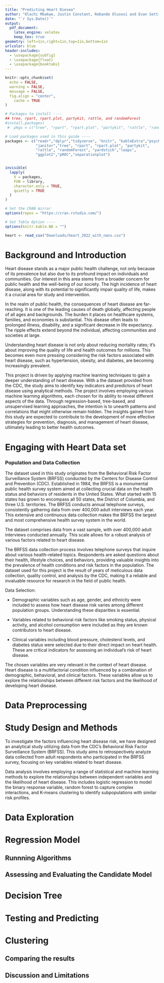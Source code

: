 ```yaml
---
title: "Predicting Heart Diesea"
author: "Olachi Mbakwe, Justin Constant, Rebande Olusesi and Evan Settipane"
date: "`r Sys.Date()`"
output:
  pdf_document:
    latex_engine: xelatex
    keep_tex: true
geometry: left=1in,right=1in,top=1in,bottom=1in
urlcolor: blue
header-includes:
  - \usepackage{subfig}
  - \usepackage{float}
  - \usepackage{booktabs}
---
```


```r
knitr::opts_chunk$set(
  echo = FALSE,
  warning = FALSE,
  message = FALSE,
  fig.align = "center",
	cache = TRUE
)

```

```r

# Packages to install ----
## tree, rpart, rpart.plot, partykit, rattle, and randomForest
#install.packages(
 #  pkgs = c("tree", "rpart", "rpart.plot", "partykit", "rattle", "randomForest"))

# Load packages used in this guide ----
packages <- c("readr","dplyr","tidyverse", "knitr", "kableExtra","psych",
              "janitor","tree", "rpart", "rpart.plot", "partykit",
              "rattle", "randomForest", "yardstick","leaps",
              "ggplot2","pROC","separationplot")


invisible(
  lapply( 
    X = packages,
    FUN = library,
    character.only = TRUE,
    quietly = TRUE
  )
)

# Set the CRAN mirror
options(repos = "https://cran.rstudio.com/")

# Set Table Option ----
options(knitr.kable.NA = "") 


```


```r
heart <- read_csv("Downloads/heart_2022_with_nans.csv")
```


# Background and Introduction
Heart disease stands as a major public health challenge, not only because of its prevalence but also due to its profound impact on individuals and communities. Our interest in this area stems from a broader concern for public health and the well-being of our society. The high incidence of heart disease, along with its potential to significantly impair quality of life, makes it a crucial area for study and intervention.

In the realm of public health, the consequences of heart disease are far-reaching. It is one of the leading causes of death globally, affecting people of all ages and backgrounds. The burden it places on healthcare systems, families, and economies is substantial. This disease often leads to prolonged illness, disability, and a significant decrease in life expectancy. The ripple effects extend beyond the individual, affecting communities and societies at large.

Understanding heart disease is not only about reducing mortality rates; it's about improving the quality of life and health outcomes for millions. This becomes even more pressing considering the risk factors associated with heart disease, such as hypertension, obesity, and diabetes, are becoming increasingly prevalent.

This project is driven by applying machine learning techniques to gain a deeper understanding of heart disease. With a the dataset provided from the CDC, the study aims to identify key indicators and predictors of heart disease using analytical methods. The project involves employing various machine learning algorithms, each chosen for its ability to reveal different aspects of the data. Through regression-based, tree-based, and unsupervised learning approaches, the intention is to unearth patterns and correlations that might otherwise remain hidden. The insights gained from this study are expected to contribute to the development of more effective strategies for prevention, diagnosis, and management of heart disease, ultimately leading to better health outcomes.

# Engaging with Heart Data set

### Population and Data Collection
The dataset used in this study originates from the Behavioral Risk Factor Surveillance System (BRFSS) conducted by the Centers for Disease Control and Prevention (CDC). Established in 1984, the BRFSS is a monumental public health survey system aimed at collecting crucial data on the health status and behaviors of residents in the United States. What started with 15 states has grown to encompass all 50 states, the District of Columbia, and three U.S. territories. The BRFSS conducts annual telephone surveys, consistently gathering data from over 400,000 adult interviews each year. This extensive and continuous data collection makes the BRFSS the largest and most comprehensive health survey system in the world.

The dataset comprises data from a vast sample, with over 400,000 adult interviews conducted annually. This scale allows for a robust analysis of various factors related to heart disease.

The BRFSS data collection process involves telephone surveys that inquire about various health-related topics. Respondents are asked questions about their health, lifestyle choices, and behaviors, providing valuable insights into the prevalence of health conditions and risk factors in the population. The dataset used for this project is the result of years of meticulous data collection, quality control, and analysis by the CDC, making it a reliable and invaluable resource for research in the field of public health.


Data Selection:

-  Demographic variables such as age, gender, and ethnicity were included to assess how heart disease risk varies among different population groups. Understanding these disparities is essential.

-  Variables related to behavioral risk factors like smoking status, physical activity, and alcohol consumption were included as they are known contributors to heart disease.

-  Clinical variables including blood pressure, cholesterol levels, and diabetes status were selected due to their direct impact on heart health. These are critical indicators for assessing an individual's risk of heart disease.

The chosen variables are very relevant in the context of heart disease. Heart disease is a multifactorial condition influenced by a combination of demographic, behavioral, and clinical factors. These variables allow us to explore the  relationships between different risk factors and the likelihood of developing heart disease.


# Data Preprocessing

# Study Design and Methods
To investigate the factors influencing heart disease risk, we have designed an analytical study utilizing data from the CDC's Behavioral Risk Factor Surveillance System (BRFSS). This study aims to retrospectively analyze data collected from adult respondents who participated in the BRFSS survey, focusing on key variables related to heart disease.

Data analysis involves employing a range of statistical and machine learning methods to explore the relationships between independent variables and the likelihood of heart disease. This includes logistic regression to model the binary response variable, random forest to capture complex interactions, and K-means clustering to identify subpopulations with similar risk profiles.


# Data Exploration


# Regression Model
## Runnning Algorithms

## Assessing and Evaluating the Candidate Model

# Decision Tree

# Testing and Predicting

# Clustering

## Comparing the results
## Discussion and Limitations



